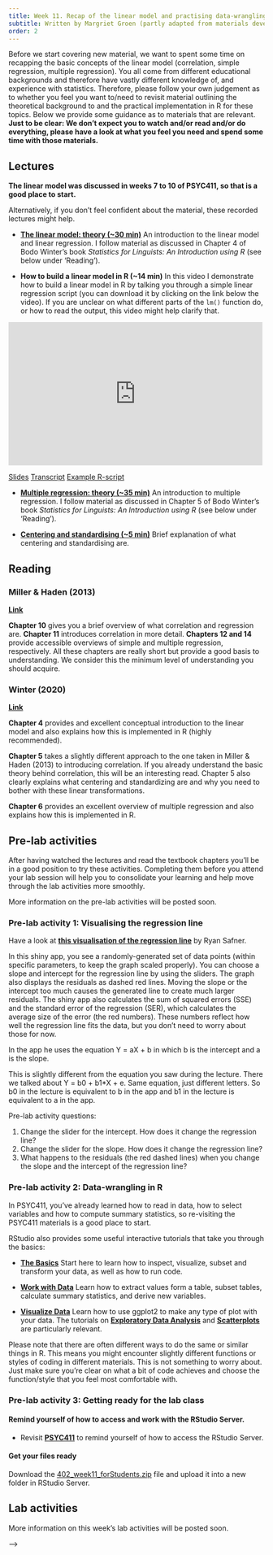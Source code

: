 ```yaml
---
title: Week 11. Recap of the linear model and practising data-wrangling in R
subtitle: Written by Margriet Groen (partly adapted from materials developed by the PsyTeachR team at the University of Glasgow)
order: 2
---
```


Before we start covering new material, we want to spent some time on recapping the basic concepts of the linear model (correlation, simple regression, multiple regression). You all come from different educational backgrounds and therefore have vastly different knowledge of, and experience with statistics. Therefore, please follow your own judgement as to whether you feel you want to/need to revisit material outlining the theoretical background to and the practical implementation in R for these topics. Below we provide some guidance as to materials that are relevant. **Just to be clear: We don’t expect you to watch and/or read and/or do everything, please have a look at what you feel you need and spend some time with those materials.**

## Lectures {#sec-wk11-lectures}
**The linear model was discussed in weeks 7 to 10 of PSYC411, so that is a good place to start.**

Alternatively, if you don't feel confident about the material, these recorded lectures might help.

* [**The linear model: theory (~30 min)**](https://estream.lancaster.ac.uk/View.aspx?id=60909~5l~EskRm8Serj) 
An introduction to the linear model and linear regression. I follow material as discussed in Chapter 4 of Bodo Winter's book *Statistics for Linguists: An Introduction using R* (see below under 'Reading').

* **How to build a linear model in R (~14 min)**
In this video I demonstrate how to build a linear model in R by talking you through a simple linear regression script (you can download it by clicking on the link below the video). If you are unclear on what different parts of the `lm()` function do, or how to read the output, this video might help clarify that.
```{=html}
<iframe allow="autoplay; fullscreen" height="282" width="500" src="https://estream.lancaster.ac.uk/Embed.aspx?id=72461&amp;code=dH~asTfLNKCEXURHjJKJ8GFxHJmIidNKr&amp;cc=1" frameborder="0" allowfullscreen></iframe>
```
[Slides](data/week13/stats_linearModel_howto_dis.pdf)
[Transcript](data/week13/statslinerModelhowto20240124.txt)
[Example R-script](data/week13/122_wk13_simpleLinearRegressionHowTo.R)

* [**Multiple regression: theory (~35 min)**](https://estream.lancaster.ac.uk/View.aspx?id=60911~5e~WIhZrOrXiD)
An introduction to multiple regression. I follow material as discussed in Chapter 5 of Bodo Winter's book *Statistics for Linguists: An Introduction using R* (see below under 'Reading').

* [**Centering and standardising (~5 min)**](https://estream.lancaster.ac.uk/View.aspx?id=60912~5f~xjxBbNDjGF)
Brief explanation of what centering and standardising are.

## Reading {#sec-wk11-reading}

### Miller & Haden (2013)
[**Link**](https://drive.google.com/file/d/0B1fyuTuvj3YoaFdUR3FZaXNuNXc/view)

**Chapter 10** gives you a brief overview of what correlation and regression are. **Chapter 11** introduces correlation in more detail. **Chapters 12 and 14** provide accessible overviews of simple and multiple regression, respectively. All these chapters are really short but provide a good basis to understanding. We consider this the minimum level of understanding you should acquire.

### Winter (2020)
[**Link**](https://eu.alma.exlibrisgroup.com/leganto/public/44LAN_INST/citation/83408786230001221?auth=SAML)

**Chapter 4** provides and excellent conceptual introduction to the linear model and also explains how this is implemented in R (highly recommended).

**Chapter 5** takes a slightly different approach to the one taken in Miller & Haden (2013) to introducing correlation. If you already understand the basic theory behind correlation, this will be an interesting read. Chapter 5 also clearly explains what centering and standardizing are and why you need to bother with these linear transformations.

**Chapter 6** provides an excellent overview of multiple regression and also explains how this is implemented in R. 

## Pre-lab activities {#sec-wk11-pre-labactvities}
After having watched the lectures and read the textbook chapters you’ll be in a good position to try these activities. Completing them before you attend your lab session will help you to consolidate your learning and help move through the lab activities more smoothly.

::: {.callout-tip}
More information on the pre-lab activities will be posted soon.
:::

### Pre-lab activity 1: Visualising the regression line
Have a look at [**this visualisation of the regression line**](https://ryansafner.shinyapps.io/ols_estimation_by_min_sse/) by Ryan Safner.

In this shiny app, you see a randomly-generated set of data points (within specific parameters, to keep the graph scaled properly). You can choose a slope and intercept for the regression line by using the sliders. The graph also displays the residuals as dashed red lines. Moving the slope or the intercept too much causes the generated line to create much larger residuals. The shiny app also calculates the sum of squared errors (SSE) and the standard error of the regression (SER), which calculates the average size of the error (the red numbers). These numbers reflect how well the regression line fits the data, but you don’t need to worry about those for now.

In the app he uses the equation Y = aX + b in which b is the intercept and a is the slope.

This is slightly different from the equation you saw during the lecture. There we talked about Y = b0 + b1*X + e. Same equation, just different letters. So b0 in the lecture is equivalent to b in the app and b1 in the lecture is equivalent to a in the app.

Pre-lab activity questions:

1. Change the slider for the intercept. How does it change the regression line?
2. Change the slider for the slope. How does it change the regression line?
3. What happens to the residuals (the red dashed lines) when you change the slope and the intercept of the regression line?

### Pre-lab activity 2: Data-wrangling in R
In PSYC411, you've already learned how to read in data, how to select variables and how to compute summary statistics, so re-visiting the PSYC411 materials is a good place to start.

RStudio also provides some useful interactive tutorials that take you through the basics:

* [**The Basics**](https://rstudio.cloud/learn/primers/1) Start here to learn how to inspect, visualize, subset and transform your data, as well as how to run code.

* [**Work with Data**](https://rstudio.cloud/learn/primers/2) Learn how to extract values form a table, subset tables, calculate summary statistics, and derive new variables.

* [**Visualize Data**](https://rstudio.cloud/learn/primers/3) Learn how to use ggplot2 to make any type of plot with your data. The tutorials on [**Exploratory Data Analysis**](https://rstudio.cloud/learn/primers/3.1) and [**Scatterplots**](https://rstudio.cloud/learn/primers/3.5) are particularly relevant.

Please note that there are often different ways to do the same or similar things in R. This means you might encounter slightly different functions or styles of coding in different materials. This is not something to worry about. Just make sure you're clear on what a bit of code achieves and choose the function/style that you feel most comfortable with.

### Pre-lab activity 3: Getting ready for the lab class
#### Remind yourself of how to access and work with the RStudio Server.

* Revisit [**PSYC411**](https://modules.lancaster.ac.uk/course/view.php?id=40622#coursecontentcollapse1) to remind yourself of how to access the RStudio Server.

#### Get your files ready
Download the [402_week11_forStudents.zip](data/week11/402_week11_forStudents.zip) file and upload it into a new folder in RStudio Server. 

## Lab activities {#sec-wk11-labactivities}

::: {.callout-tip}
More information on this week's lab activities will be posted soon.
:::

<!-- In this lab, you’ll gain understanding of and practice with: -->

<!-- * when and why to apply simple and multiple regression to answer questions in psychological science -->
<!-- * conducting multiple regression in R -->
<!-- * interpreting the R output of simple and multiple linear regression -->
<!-- * reporting results for simple and multiple linear regression following APA guidelines -->

<!-- ### Lab activity 1: Interpreting and reporting results -->

<!-- Have a look at the R output below. -->

<!-- **R Output 1** -->

<!-- ![](images/w11_labAct1_output.png) -->

<!-- 1. What is the outcome or dependent variable? -->
<!-- 2. What is the predictor or independent variable? -->
<!-- 3. Is the overall model significant? -->
<!-- 4. How much variance does the model account for? -->

<!-- Thinking about assumptions, what do you conlcude from the plots and output below? -->

<!-- 5. Does the relationship appear linear? -->

<!-- 6. Do the residuals show normality and homoscedasticity? -->

<!-- **Scatterplot** -->

<!-- ![](images/w11_labAct1_scatterplot.png) -->

<!-- **QQ-plot** -->

<!-- ![](images/w11_labAct1_qqplot.png) -->

<!-- **R Output 2** -->

<!-- ![](images/w11_labAct1_output2.png) -->

<!-- ### Lab activity 2: Conducting simple and multiple regression -->

<!-- #### Background -->
<!-- Today, to help get a practical understanding of regression, you will be working with real data and using regression to explore the question of whether there is a relationship between voice acoustics and ratings of perceived trustworthiness. -->

<!-- ##### The Voice -->
<!-- The prominent theory of voice production is the source-filter theory (Fant, 1960) which suggests that vocalisation is a two-step process: air is pushed through the larynx (vocal chords) creating a vibration, i.e. the source, and this is then shaped and moulded into words and utterances as it passes through the neck, mouth and nose, and depending on the shape of those structures at any given time you produce different sounds, i.e. the filter. One common measure of the source is pitch (otherwise called Fundamental Frequency or F0 (F-zero)) (Titze, 1994), which is a measure of the vibration of the vocal chords, in Hertz (Hz); males have on average a lower pitch than females for example. Likewise, one measure of the filter is called formant dispersion (measured again in Hz), and is effectively a measure of the length of someone’s vocal tract (or neck). Height and neck length are suggested to be negatively correlated with formant dispersion, so tall people tend to have smaller formant dispersion. So all in, the sound of your voice is thought to give some indication of what you look like. -->

<!-- More recently, work has focussed on what the sound of your voice suggests about your personality. McAleer, Todorov and Belin (2014) suggested that vocal acoustics give a perception of your trustworthiness and dominance to others, regardless of whether or not it is accurate. One extension of this is that trust may be driven by malleable aspects of your voice (e.g. your pitch) but not so much by static aspects of your voice (e.g. your formant dispersion). Pitch is considered malleable because you can control the air being pushed through your vocal chords (though you have no conscious control of your vocal chords), whereas dispersion may be controlled by the structure of your throat which is much more rigid due to muscle, bone, and other things that keep your head attached. This idea of certain traits being driven by malleable features and others by static features was previously suggested by Oosterhof and Todorov (2008) and has been tested with some validation by Rezlescu, Penton, Walsh, Tsujimura, Scott and Banissy (2015). -->

<!-- So, the research question today is: Can vocal acoustics, namely pitch and formant dispersion, predict perceived trustworthiness from a person’s voice? We will only look at male voices today, but you have the data for female voices as well should you wish to practice (note that in the field, tendency is to analyse male and female voices separately as they are effectively sexually dimorphic). As such, we hypothesise that a linear combination of pitch and dispersion will predict perceived vocal trustworthiness in male voices. This is what we will analyse. -->

<!-- To complete this lab activity, you can use the R-script (402_wk11_labAct2.R) that you downloaded as part of the 'pre-lab activities' as a template. Work through the activity below, adding relevant bits of code to your script as you go along.   -->

<!-- #### Step 1: Background and set up -->

<!-- ::: {.callout-warning}  -->
<!-- ## Set your working directory -->
<!-- The folder you were asked to download under 'Pre-lab activity 3: Getting ready for the lab class' contains the data files we'll need. Make sure you have set your working directory to this folder by right-clicking on it and selecting 'Set as working directory'. -->
<!-- ::: -->

<!-- ::: {.callout-warning} -->
<!-- ## Empty the R environment -->

<!-- Before you do anything else, when starting a new analysis, it is a good idea to empty the R environment. This prevents objects and variables from previous analyses interfering with the current one. Use the code snippet below to clear the environment. -->
<!-- ::: -->


<!-- ```{r eval=FALSE} -->
<!-- rm(list=ls())                             -->
<!-- ``` -->

<!-- ::: {.callout-tip} -->

<!-- If you hover your mouse over the box that includes the code snippet, a 'copy to clipboard' icon will appear in the top right corner of the box. Click that to copy the code. Now you can easily paste it into your script. -->
<!-- ::: -->

<!-- Before we can get started we need to tell R which libraries to use. For this analysis we'll need `broom`, `car`, `pwr` and `tidyverse`. -->

<!-- > **TASK**: Load the relevant libraries. If you are unsure how to do that, you can look at the 'Hint' below for a clue by expanding it. After that, if you are still unsure, you can view the code by expanding the 'Code' section below.  -->

<!-- ::: {.callout-tip collapse="true"} -->

<!-- ## Hint -->
<!-- Use the `library()` function. -->
<!-- ::: -->

<!-- ::: {.callout-tip collapse="true"} -->
<!-- ## Code -->
<!-- The code to do this is below.  -->
<!-- ``` -->
<!-- library(broom) -->
<!-- library(car) -->
<!-- library(pwr) -->
<!-- library(tidyverse) -->
<!-- ``` -->
<!-- ::: -->

<!-- In this lab, we are setting out to test whether a linear combination of pitch and dispersion will predict perceived vocal trustworthiness in male voices. We'll be working with two data files: -->

<!-- * voice_acoustics.csv - shows the VoiceID, the sex of the voice, and the pitch and dispersion values -->
<!-- * voice_ratings.csv - shows the VoiceID and the ratings of each voice by 28 participants on a scale of 1 to 9 where 9 was extremely trustworthy and 1 was extremely untrustworthy. -->

<!-- > **TASK**: Read in both files, have a look at the layout of the data and familiarise yourself with it. The ratings data is rather messy and in a different layout to the acoustics but can you tell what is what? -->

<!-- ::: {.callout-tip collapse="true"} -->

<!-- ## Hint -->
<!-- Use the `read_csv()` function. -->
<!-- ::: -->

<!-- ::: {.callout-tip collapse="true"} -->
<!-- ## Code -->
<!-- The code to do this is below.  -->
<!-- ``` -->
<!-- acoustics <- read_csv("voice_acoustics.csv") -->
<!-- ratings <- read_csv("voice_ratings.csv") -->
<!-- ``` -->
<!-- ::: -->

<!-- > **QUESTION 1** -->
<!-- How are the acoustics data and the ratings data organised (wide or long)? Are both data files 'tidy'? If you need more info on what that means, have a look [**here**](https://r4ds.had.co.nz/tidy-data.html). -->

<!-- #### Step 2: Restructuring the ratings data -->

<!-- We are going to need to do some data-wrangling before we do any analysis! Specifically, we need the change the ratings data to the long format. -->

<!-- Here we'll use the `pivot_longer()` function (see [**here**](https://r4ds.hadley.nz/data-tidy.html) or type `?pivot_longer` in the Console for more info) to restructure the ratings data from wide to long and store the resulting table as 'ratings_tidy'. -->

<!-- > **TASK**: Use the code snippet below to restructure the data. Have a look at each line of code (and the comments in green) and check that you understand how it works. -->

<!-- ```{r eval=FALSE} -->
<!-- ratings_tidy <- pivot_longer( -->
<!--   data = ratings,    # the data you want to restructure -->
<!--   cols = P1:P28,     # columns you want to restructure -->
<!--   names_to = "participant", # variable name that captures whatever is across the columns -->
<!--   # (in this case P1 to P28 for the 28 different participants) -->
<!--   values_to = "rating") # variable name that captures whatever is in the cells -->
<!--   # (in this case numbers for ratings) -->
<!-- ``` -->

<!-- #### Step 3: Calculate mean trustworthiness rating for each voice  -->

<!-- Now that we have the ratings data into a tidy format, the next step is to calculate the mean rating for each voice. Remember that each voice is identified by the 'VoiceID' variable. -->

<!-- > **TASK**: Calculate the mean rating for each voice and store the resulting table in a variable named 'ratings_mean'. -->

<!-- ::: {.callout-tip collapse="true"} -->
<!-- ## Hint -->
<!-- Use `group_by()` and `summarise()`. Are you using the tidy data? Also, remember that if there are any missing values (NAs) then na.rm = TRUE would help. -->
<!-- ::: -->

<!-- ::: {.callout-tip collapse="true"} -->
<!-- ## Code -->
<!-- ``` -->
<!-- ratings_mean <- ratings_tidy %>%  -->
<!--   group_by(VoiceID) %>%  -->
<!--   summarise(mean_rating = mean(rating)) -->
<!-- ```   -->
<!-- ::: -->

<!-- #### Step 4: Join the data together -->

<!-- Ok, before we get ahead of ourselves, in order to perform the regression analysis we need to combine the data from 'ratings_mean' (the mean ratings) with 'acoustics' (the pitch and dispersion ratings). Also, as we said, we only want to analyse male voices today. -->

<!-- > **TASK**: Join the two tables and keep only the data for the male voices, call the resulting table 'joined'. -->

<!-- ::: {.callout-tip collapse="true"} -->
<!-- ## Hint -->
<!-- Use the `inner_join()` function (making use of the variable that is common across both tables) to join. See [**here**](https://r4ds.hadley.nz/joins.html) or type `?inner_join` in the Console for more info. Use the `filter()` function to only keep male voices. Remember that the Boolean operator for exactly equal is `==`. -->
<!-- ::: -->

<!-- ::: {.callout-tip collapse="true"} -->
<!-- ## Code -->
<!-- ``` -->
<!-- joined <- ratings_mean %>% -->
<!--   inner_join(acoustics, "VoiceID") %>%  -->
<!--   filter(sex == "M") -->
<!-- ``` -->
<!-- ::: -->

<!-- #### Step 5: Spreading the data -->
<!-- We are starting to get an understanding of our data and we want to start thinking about the regression. However, the regression would be easier to work with if Pitch and Dispersion were in separate columns. This can be achieved using the `pivot_wider()` function (see [**here**](https://tidyr.tidyverse.org/reference/pivot_wider.html) or type `?pivot_wider` in the Console for more info). This is basically the inverse of `pivot_longer()`. It increases the number of columns and decreases the number of rows. -->

<!-- > **TASK**: Use the code snippet below to spread the data. Have a look at each line of code (and the comments in green) and check that you understand how it works. -->

<!-- ```{r eval=FALSE} -->
<!-- joined_wide <- joined %>% -->
<!--   pivot_wider( -->
<!--     names_from = measures, # name of the categorical column to spread -->
<!--     values_from = value) # name of the data to spread -->
<!-- ``` -->

<!-- >**QUESTION 2** -->
<!-- Why do we not need to specify within the `pivot_wider()` function which data to use? -->

<!-- #### Step 6: Visualising the data -->
<!-- As always, it is a good idea to visualise your data. -->

<!-- >**TASK**: Now that we have all the variables in one place, make two scatterplots, one of mean trustworthiness rating with dispersion and one for mean trustworthiness rating and pitch. -->

<!-- ::: {.callout-tip collapse="true"} -->
<!-- ## Hint 1 -->
<!-- For this you'll need the `ggplot()` function together with `geom_point()` and `geom_smooth()`. Make sure to give your axes some sensible labels. -->
<!-- ::: -->

<!-- ::: {.callout-tip collapse="true"} -->
<!-- ## Hint 2 -->
<!-- Below is a template for the code. Make sure to specify the data frame and the relevant variables. -->

<!-- ``` -->
<!-- ggplot(DATA, aes(x = variable X, y = variable Y)) + -->
<!--   geom_point() + -->
<!--   geom_smooth(method = "lm") + -->
<!--   theme_bw() + -->
<!--   labs (y = "Label for variable Y") -->
<!-- ``` -->
<!-- ::: -->

<!-- ::: {.callout-tip collapse="true"} -->
<!-- ## Code -->
<!-- ``` -->
<!-- ggplot(joined_wide, aes(x = Dispersion, y = mean_rating)) + -->
<!--   geom_point() + -->
<!--   geom_smooth(method = "lm") + -->
<!--   theme_bw() + -->
<!--   labs (y = "Mean Trustworthiness Rating") -->

<!-- ggplot(joined_wide, aes(x = Pitch, y = mean_rating)) + -->
<!--   geom_point() + -->
<!--   geom_smooth(method = "lm") + -->
<!--   theme_bw() + -->
<!--   labs (y = "Mean Trustworthiness Rating") -->
<!-- ``` -->
<!-- ::: -->


<!-- > **QUESTION 3** -->
<!-- According to the scatterplots, how would you describe the relationships between trustworthiness -->
<!-- and dispersion and trustworthiness and pitch in terms of direction and strength? Which one of the two  -->
<!-- seems stronger? -->

<!-- #### Step 7: Conducting and interpreting simple regression -->
<!-- With all the variables in place and having gained a better understanding of our data by inspecting the scatterplots, we're ready now to start building two simple linear regression models: -->

<!-- 1. Predicting trustworthiness mean ratings from Pitch -->

<!-- 2. Predicting trustworthiness mean ratings from Dispersion -->

<!-- > **TASK**: Use the `lm()` function to run the following two regression models and use the `summary()` function to look at the output of each model. Store the first model in a table called 'mod_pitch' and store the second model in 'mod_disp'. -->

<!-- ::: {.callout-tip collapse="true"} -->
<!-- ## Hint -->
<!-- Below is a template for the code. Make sure to specify the data frame and the relevant variables. -->

<!-- ``` -->
<!-- lm(dv ~ iv, data = my_data) -->
<!-- ``` -->
<!-- ::: -->

<!-- ::: {.callout-tip collapse="true"} -->
<!-- ## Code -->
<!-- ``` -->
<!-- mod_disp <- lm(mean_rating ~ Dispersion, joined_wide) -->
<!-- mod_disp_sum <- summary(mod_disp) -->

<!-- mod_pitch <- lm(mean_rating ~ Pitch, joined_wide) -->
<!-- mod_pitch_sum <- summary(mod_pitch) -->
<!-- ``` -->
<!-- ::: -->

<!-- > **QUESTION 4** -->
<!-- What do you conclude from the output of these models? Which model is significant? Which predictors -->
<!-- are significant? How much variance does each model describe? -->

<!-- #### Step 8: Conducting and interpreting multiple regression -->
<!-- Now let's look at both predictors in the same model. Before we do this, it is sensible to center and standardise the predictors. -->

<!-- Look at the code below. Can you follow how the predictors are first centered (_c) and then standardised (_z)? -->

<!-- Here I do this by hand because I think it makes it clearer, even though there are functions that do this in one step (`scale()`).  -->

<!-- ```{r eval=FALSE} -->
<!-- joined_wide <- mutate(joined_wide, -->
<!--                       Dispersion_c = Dispersion - mean(Dispersion), -->
<!--                       Dispersion_z = Dispersion_c / sd(Dispersion_c), -->
<!--                       Pitch_c = Pitch - mean(Pitch), -->
<!--                       Pitch_z = Pitch_c / sd(Pitch_c)) -->
<!-- ``` -->

<!-- > **TASK**: Now use the centered and standardised data for the multiple regression. Use the `lm()` function to run a model for predicting trustworthiness mean ratings from Pitch and Dispersion, and store the model in 'mod_pitchdisp_z'. Use the 'summary()' function to look at the output. -->

<!-- ::: {.callout-tip collapse="true"} -->
<!-- ## Hint -->
<!-- Below is a template for the code. Make sure to specify the data frame and the relevant variables. -->

<!-- ``` -->
<!-- lm(dv ~ iv1 + iv2, data = my_data) -->
<!-- ``` -->
<!-- ::: -->

<!-- ::: {.callout-tip collapse="true"} -->
<!-- ## Code -->
<!-- ``` -->
<!-- mod_pitchdisp_z <- lm(mean_rating ~ Pitch_z + Dispersion_z, joined_wide) -->
<!-- mod_pitchdisp_z_sum <- summary(mod_pitchdisp_z) -->
<!-- ``` -->
<!-- ::: -->

<!-- > **QUESTION 5** -->
<!-- What do you conclude from the output of this model? Is the overall model significant? Which predictors -->
<!-- are significant? How much variance does the model describe? Which model would you say is best for predicting ratings of trustworthiness, the Pitch only, the Dispersion only or the Pitch+Dispersion model? -->

<!-- #### Step 9: Checking assumptions -->

<!-- Now that we've established which model best fits the data, let's check whether it meets the assumptions of linearity, normality and homoscedasticity. -->

<!-- > **TASK**: Check the assumptions of linearity, normality and homoscedasticity. -->

<!-- ::: {.callout-tip collapse="true"} -->
<!-- ## Hint -->
<!-- You can use the `crPlots()` and the  `qqPlot()` functions  to check linearity. The `shapiro.test()` can be used to check normality of the residuals and the `residualPlot()` and `nvcTest()` functions to check homoscedasticity of the residuals. These plots are from base R rather than using the `ggplot()` function. See [**here**] (https://r4ds.hadley.nz/base-r#plots) for a brief explanation of base R plots and why you might want to use them. -->
<!-- ::: -->

<!-- ::: {.callout-tip collapse="true"} -->
<!-- ## Code -->
<!-- ``` -->
<!-- crPlots(mod_pitch) -->

<!-- qqPlot(mod_pitch$residuals)  -->
<!-- shapiro.test(mod_pitch$residuals) -->

<!-- residualPlot(mod_pitch) -->
<!-- ncvTest(mod_pitch) -->
<!-- ``` -->
<!-- ::: -->

<!-- > **QUESTION 6** -->
<!-- What do you conclude from the graphs and output? Should we also check for collinearity? -->

<!-- #### Step 10: Writing up the results -->

<!-- > **TASK**: Write up the results following APA guidelines.  -->

<!-- ::: {.callout-tip collapse="true"} -->
<!-- ## Hint -->
<!-- The [**Purdue writing lab website**](https://owl.purdue.edu/owl/research_and_citation/apa_style/apa_formatting_and_style_guide/apa_numbers_statistics.html) is helpful for guidance on punctuating statistics. The [**APA Style 7th Edition Numbers and Statistics Guide**](https://apastyle.apa.org/instructional-aids/numbers-statistics-guide.pdf) is also useful. -->
<!-- ::: -->

<!-- ## Answers {#sec-wk11-answers} -->

<!-- When you have completed all of the lab content, you may want to check your answers with our completed version of the script for this week. **Remember**, looking at this script (studying/revising it) does not replace the process of working through the lab activities, trying them out for yourself, getting stuck, asking questions, finding solutions, adding your own comments, etc. **Actively engaging** with the material is the way to learn these analysis skills, not by looking at someone else's completed code... -->

<!-- <!-- The answers to the questions and the script containing the code will be available after lab session has taken place. --> -->

<!-- ### Lab activity 1: Interpreting and reporting results -->
<!-- 1. What is the outcome or dependent variable? **Word reading** -->
<!-- 2. What is the predictor or independent variable? **Non-word reading** -->
<!-- 3. Is the overall model significant? **Yes, *F*(1,50) = 69.03, *p* < .001** -->
<!-- 4. How much variance does the model account for? **58%** -->
<!-- 5. Does the relationship appear linear? **Yes. The dots and the pink line assemble quite closely on the dashed line.** -->
<!-- 6. Do the residuals show normality and homoscedasticity? **The qq-plot suggests that the residuals are normally distributed as the dots fall close to the solid blue line and within the range of the dashed blue lines. The Shapiro-Wilk test of normality confirms this (it is not significant). Similarly, the output of the non-constant variance score tests is not significant suggesting that the residuals are homoscedastic.** -->

<!-- ### Lab activity 2: Conducting simple and multiple regression -->
<!-- You can download the R-script that includes the relevant code and answers to the questions here: [402_wk11_labAct2_withAnswers.R](data/week11/402_wk11_labAct2_withAnswers.R). -->